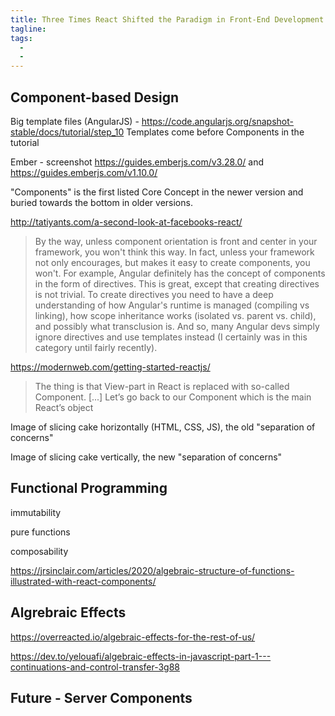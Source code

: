 ```yaml
---
title: Three Times React Shifted the Paradigm in Front-End Development
tagline: 
tags:
  - 
  - 
---
```



## Component-based Design


Big template files (AngularJS) - https://code.angularjs.org/snapshot-stable/docs/tutorial/step_10
Templates come before Components in the tutorial

Ember - screenshot https://guides.emberjs.com/v3.28.0/ and https://guides.emberjs.com/v1.10.0/

"Components" is the first listed Core Concept in the newer version and buried towards the bottom in older versions.

http://tatiyants.com/a-second-look-at-facebooks-react/

> By the way, unless component orientation is front and center in your framework, you won't think this way. In fact, unless your framework not only encourages, but makes it easy to create components, you won't. For example, Angular definitely has the concept of components in the form of directives. This is great, except that creating directives is not trivial.
> To create directives you need to have a deep understanding of how Angular's runtime is managed (compiling vs linking), how scope inheritance works (isolated vs. parent vs. child), and possibly what transclusion is. And so, many Angular devs simply ignore directives and use templates instead (I certainly was in this category until fairly recently).

https://modernweb.com/getting-started-reactjs/

> The thing is that View-part in React is replaced with so-called Component. [...] Let’s go back to our Component which is the main React’s object

Image of slicing cake horizontally (HTML, CSS, JS), the old "separation of concerns"

Image of slicing cake vertically, the new "separation of concerns"

## Functional Programming

immutability

pure functions

composability

https://jrsinclair.com/articles/2020/algebraic-structure-of-functions-illustrated-with-react-components/

## Algrebraic Effects

https://overreacted.io/algebraic-effects-for-the-rest-of-us/

https://dev.to/yelouafi/algebraic-effects-in-javascript-part-1---continuations-and-control-transfer-3g88


## Future - Server Components

